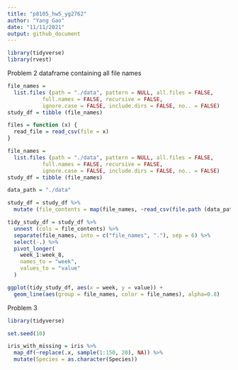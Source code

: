 ```yaml
---
title: "p8105_hw5_yg2762"
author: "Yang Gao"
date: "11/11/2021"
output: github_document
---
```


```r
library(tidyverse)
library(rvest)
```

Problem 2
dataframe containing all file names
```r
file_names = 
  list.files (path = "./data", pattern = NULL, all.files = FALSE,
           full.names = FALSE, recursive = FALSE,
           ignore.case = FALSE, include.dirs = FALSE, no.. = FALSE)
study_df = tibble (file_names)
```

```r
files = function (x) {
  read_file = read_csv(file = x)
}
```

```r
file_names = 
  list.files (path = "./data", pattern = NULL, all.files = FALSE,
           full.names = FALSE, recursive = FALSE,
           ignore.case = FALSE, include.dirs = FALSE, no.. = FALSE)
study_df = tibble (file_names)

data_path = "./data"

study_df = study_df %>% 
  mutate (file_contents = map(file_names, ~read_csv(file.path (data_path, .))))
```

```r
tidy_study_df = study_df %>% 
  unnest (cols = file_contents) %>% 
  separate(file_names, into = c("file_names", "."), sep = 6) %>%
  select(-.) %>% 
  pivot_longer(
    week_1:week_8,
    names_to = "week",
    values_to = "value"
  ) 

ggplot(tidy_study_df, aes(x = week, y = value)) + 
  geom_line(aes(group = file_names, color = file_names), alpha=0.8)
```




Problem 3
```r
library(tidyverse)

set.seed(10)

iris_with_missing = iris %>% 
  map_df(~replace(.x, sample(1:150, 20), NA)) %>%
  mutate(Species = as.character(Species))
```

```r




```


